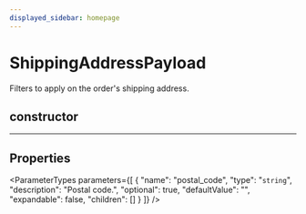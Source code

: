 ```yaml
---
displayed_sidebar: homepage
---
```



# ShippingAddressPayload

Filters to apply on the order's shipping address.

## constructor

___

## Properties

<ParameterTypes parameters={[
  {
    "name": "postal_code",
    "type": "`string`",
    "description": "Postal code.",
    "optional": true,
    "defaultValue": "",
    "expandable": false,
    "children": []
  }
]} />
